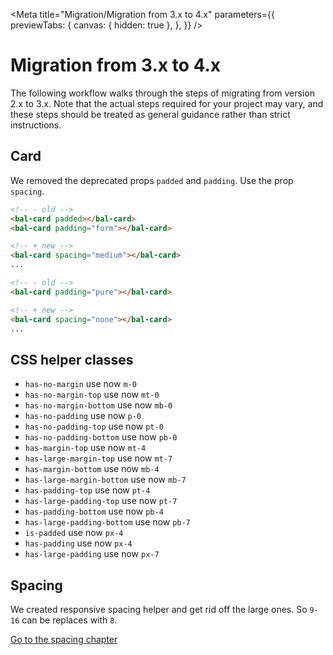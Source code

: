
<Meta
  title="Migration/Migration from 3.x to 4.x"
  parameters={{
    previewTabs: {
      canvas: { hidden: true },
    },
  }}
/>

# Migration from 3.x to 4.x

The following workflow walks through the steps of migrating from version 2.x to 3.x.
Note that the actual steps required for your project may vary, and these steps should be treated as general guidance rather than strict instructions.

## Card

We removed the deprecated props `padded` and `padding`. Use the prop `spacing`.

```html
<!-- - old -->
<bal-card padded></bal-card>
<bal-card padding="form"></bal-card>

<!-- + new -->
<bal-card spacing="medium"></bal-card>
...
```

```html
<!-- - old -->
<bal-card padding="pure"></bal-card>

<!-- + new -->
<bal-card spacing="none"></bal-card>
...
```

## CSS helper classes

- `has-no-margin` use now `m-0`
- `has-no-margin-top` use now `mt-0`
- `has-no-margin-bottom` use now `mb-0`
- `has-no-padding` use now `p-0`
- `has-no-padding-top` use now `pt-0`
- `has-no-padding-bottom` use now `pb-0`
- `has-margin-top` use now `mt-4`
- `has-large-margin-top` use now `mt-7`
- `has-margin-bottom` use now `mb-4`
- `has-large-margin-bottom` use now `mb-7`
- `has-padding-top` use now `pt-4`
- `has-large-padding-top` use now `pt-7`
- `has-padding-bottom` use now `pb-4`
- `has-large-padding-bottom` use now `pb-7`
- `is-padded` use now `px-4`
- `has-padding` use now `px-4`
- `has-large-padding` use now `px-7`

## Spacing

We created responsive spacing helper and get rid off the large ones.
So `9-16` can be replaces with `8`.

[Go to the spacing chapter](?path=/docs/design-spacing--paddings)
